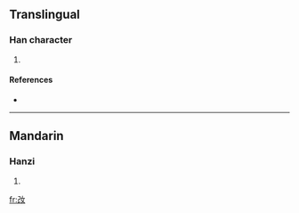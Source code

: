==Translingual==

===Han character===
{{Han char|rn=38|rad=女|as=03|sn=6|four=1474<sub>0</sub>|canj=尸山女 (SUV), X尸山女 (XSUV)}}

# {{defn|Han|sort=女03}}

====References====
* {{Han ref|kx=0255.170|dkj=06062|hdz=21027.120|uh=5980|ud=22912|bh=C9CC|bd=51660}}

----

==Mandarin==

===Hanzi===
{{cmn-hanzi|pin=[[jǐ]] ([[ji3]])|wg=chi<sup>3</sup>}}

# {{defn|Mandarin}}

[[fr:妀]]